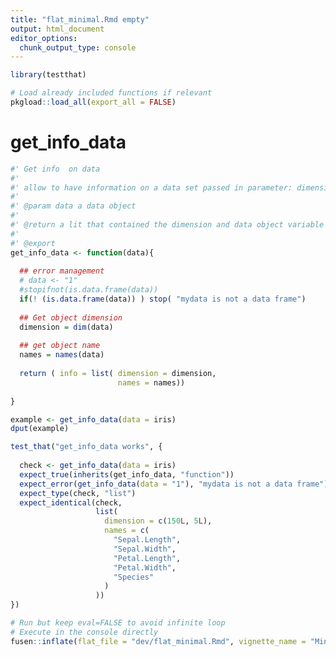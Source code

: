 ```yaml
---
title: "flat_minimal.Rmd empty"
output: html_document
editor_options: 
  chunk_output_type: console
---
```


```r
library(testthat)
```

<!--
 You need to run the 'description' chunk in the '0-dev_history.Rmd' file before continuing your code there.
-->

```r
# Load already included functions if relevant
pkgload::load_all(export_all = FALSE)
```

# get_info_data
    
```r
#' Get info  on data
#' 
#' allow to have information on a data set passed in parameter: dimensions and name of columns in a list
#' 
#' @param data a data object
#' 
#' @return a lit that contained the dimension and data object variable names
#' 
#' @export
get_info_data <- function(data){
  
  ## error management
  # data <- "1"
  #stopifnot(is.data.frame(data))
  if(! (is.data.frame(data)) ) stop( "mydata is not a data frame")
  
  ## Get object dimension
  dimension = dim(data)
  
  ## get object name
  names = names(data)
  
  return ( info = list( dimension = dimension,
                        names = names))
    
}
```
  
```r
example <- get_info_data(data = iris)
dput(example)

```
  
```r
test_that("get_info_data works", {
  
  check <- get_info_data(data = iris)
  expect_true(inherits(get_info_data, "function")) 
  expect_error(get_info_data(data = "1"), "mydata is not a data frame")
  expect_type(check, "list")
  expect_identical(check,
                   list(
                     dimension = c(150L, 5L),
                     names = c(
                       "Sepal.Length",
                       "Sepal.Width",
                       "Petal.Length",
                       "Petal.Width",
                       "Species"
                     )
                   ))
})
```
  


```r
# Run but keep eval=FALSE to avoid infinite loop
# Execute in the console directly
fusen::inflate(flat_file = "dev/flat_minimal.Rmd", vignette_name = "Minimal")
```
